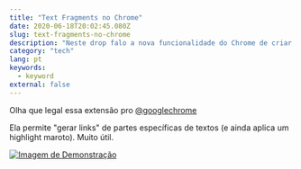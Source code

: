```yaml
---
title: "Text Fragments no Chrome"
date: 2020-06-18T20:02:45.080Z
slug: text-fragments-no-chrome
description: "Neste drop falo a nova funcionalidade do Chrome de criar Links usando textos de uma página web."
category: "tech"
lang: pt
keywords:
  - keyword
external: false
---
```



<Drop>

Olha que legal essa extensão pro [@googlechrome](https://twitter.com/googlechrome)

Ela permite "gerar links" de partes específicas de textos (e ainda aplica um highlight maroto). Muito útil.

[![Imagem de Demonstração](https://pbs.twimg.com/card_img/1278616988022120449/4Au4FWAP?format=jpg&name=medium)](https://www.theverge.com/2020/6/18/21295300/google-link-to-text-fragment-chrome-extension-chromium-highlight-scroll-down)

</Drop>
